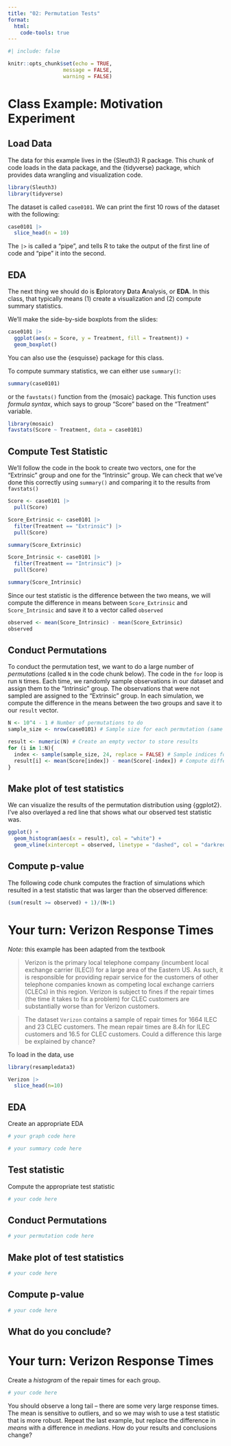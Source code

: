 ```yaml
---
title: "02: Permutation Tests"
format: 
  html:
    code-tools: true
---
```


```r
#| include: false

knitr::opts_chunk$set(echo = TRUE,
                  message = FALSE,
                  warning = FALSE)
```

# Class Example: Motivation Experiment

## Load Data

The data for this example lives in the {Sleuth3} R package. This chunk of code loads in the data package, and the {tidyverse} package, which provides data wrangling and visualization code. 

```r
library(Sleuth3)
library(tidyverse)
```

The dataset is called `case0101`. We can print the first 10 rows of the dataset with the following:

```r
case0101 |>
  slice_head(n = 10)
```

The `|>` is called a "pipe", and tells R to take the output of the first line of code and "pipe" it into the second.

## EDA

The next thing we should do is **E**ploratory **D**ata **A**nalysis, or **EDA**. In this class, that typically means (1) create a visualization and (2) compute summary statistics. 

We'll make the side-by-side boxplots from the slides:

```r
case0101 |>
  ggplot(aes(x = Score, y = Treatment, fill = Treatment)) + 
  geom_boxplot()
```

You can also use the {esquisse} package for this class. 

To compute summary statistics, we can either use `summary()`: 

```r
summary(case0101)
```

or the `favstats()` function from the {mosaic} package. This function uses *formula syntax*, which says to group "Score" based on the "Treatment" variable. 

```r
library(mosaic) 
favstats(Score ~ Treatment, data = case0101)
```


## Compute Test Statistic

We'll follow the code in the book to create two vectors, one for the "Extrinsic" group and one for the "Intrinsic" group. We can check that we've done this correctly using `summary()` and comparing it to the results from `favstats()`

```r
Score <- case0101 |>
  pull(Score)

Score_Extrinsic <- case0101 |>
  filter(Treatment == "Extrinsic") |>
  pull(Score)

summary(Score_Extrinsic)
```

```r
Score_Intrinsic <- case0101 |>
  filter(Treatment == "Intrinsic") |>
  pull(Score)

summary(Score_Intrinsic)
```

Since our test statistic is the difference between the two means, we will compute the difference in means between `Score_Extrinsic` and `Score_Intrinsic` and save it to a vector called `observed`

```r
observed <- mean(Score_Intrinsic) - mean(Score_Extrinsic)
observed
```

## Conduct Permutations

To conduct the permutation test, we want to do a large number of *permutations* (called `N` in the code chunk below). The code in the `for` loop is run `N` times. Each time, we randomly sample observations in our dataset and assign them to the "Intrinsic" group. The observations that were not sampled are assigned to the "Extrinsic" group. In each simulation, we compute the difference in the means between the two groups and save it to our `result` vector. 

```r
N <- 10^4 - 1 # Number of permutations to do
sample_size <- nrow(case0101) # Sample size for each permutation (same as data)

result <- numeric(N) # Create an empty vector to store results
for (i in 1:N){
  index <- sample(sample_size, 24, replace = FALSE) # Sample indices for group 1
  result[i] <- mean(Score[index]) - mean(Score[-index]) # Compute differences between groups
}
```

## Make plot of test statistics

We can visualize the results of the permutation distribution using {ggplot2}. I've also overlayed a red line that shows what our observed test statistic was.  

```r
ggplot() + 
  geom_histogram(aes(x = result), col = "white") + 
  geom_vline(xintercept = observed, linetype = "dashed", col = "darkred")
```

## Compute p-value

The following code chunk computes the fraction of simulations which resulted in a test statistic that was larger than the observed difference:

```r
(sum(result >= observed) + 1)/(N+1)
```

# Your turn: Verizon Response Times

*Note:* this example has been adapted from the textbook

> Verizon is the primary local telephone company (incumbent local exchange carrier (ILEC)) for a large area of the Eastern US. As such, it is responsible for providing repair service for the customers of other telephone companies known as competing local exchange carriers (CLECs) in this region. Verizon is subject to fines if the repair times (the time it takes to fix a problem) for CLEC customers are substantially worse than for Verizon customers. 

> The dataset `Verizon` contains a sample of repair times for 1664 ILEC and 23 CLEC customers. The mean repair times are 8.4h for ILEC customers and 16.5 for CLEC customers. Could a difference this large be explained by chance?

To load in the data, use

```r
library(resampledata3)
```

```r
Verizon |>
  slice_head(n=10)
```

## EDA

Create an appropriate EDA 

```r
# your graph code here
```

```r
# your summary code here
```

## Test statistic

Compute the appropriate test statistic

```r
# your code here
```

## Conduct Permutations

```r
# your permutation code here
```


## Make plot of test statistics

```r
# your code here
```

## Compute p-value

```r
# your code here
```

## What do you conclude?

# Your turn: Verizon Response Times

Create a *histogram* of the repair times for each group. 

```r
# your code here
```

You should observe a long tail -- there are some very large response times. The mean is sensitive to outliers, and so we may wish to use a test statistic that is more robust. Repeat the last example, but replace the difference in *means* with a difference in *medians*. How do your results and conclusions change?

